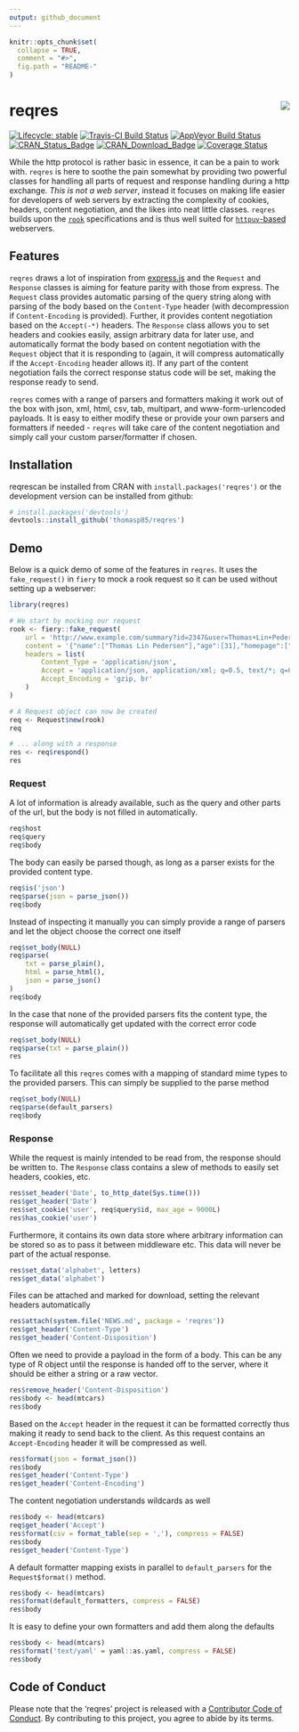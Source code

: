 ```yaml
---
output: github_document
---
```


<!-- README.md is generated from README.Rmd. Please edit that file -->

```r
knitr::opts_chunk$set(
  collapse = TRUE,
  comment = "#>",
  fig.path = "README-"
)
```

# reqres <img src="man/figures/logo.png" align="right"/>

<!-- badges: start -->
[![Lifecycle: stable](https://img.shields.io/badge/lifecycle-stable-brightgreen.svg)](https://www.tidyverse.org/lifecycle/#stable)
[![Travis-CI Build Status](https://travis-ci.org/thomasp85/reqres.svg?branch=master)](https://travis-ci.org/thomasp85/reqres)
[![AppVeyor Build Status](https://ci.appveyor.com/api/projects/status/github/thomasp85/reqres?branch=master&svg=true)](https://ci.appveyor.com/project/thomasp85/reqres)
[![CRAN_Status_Badge](http://www.r-pkg.org/badges/version-ago/reqres)](https://cran.r-project.org/package=reqres)
[![CRAN_Download_Badge](http://cranlogs.r-pkg.org/badges/reqres)](https://cran.r-project.org/package=reqres)
[![Coverage Status](https://img.shields.io/codecov/c/github/thomasp85/reqres/master.svg)](https://codecov.io/github/thomasp85/reqres?branch=master)
<!-- badges: end -->

While the http protocol is rather basic in essence, it can be a pain to work 
with. `reqres` is here to soothe the pain somewhat by providing two powerful
classes for handling all parts of request and response handling during a http
exchange. *This is not a web server*, instead it focuses on making life easier
for developers of web servers by extracting the complexity of cookies, headers,
content negotiation, and the likes into neat little classes. `reqres` builds
upon the [`rook`](https://github.com/jeffreyhorner/Rook/blob/a5e45f751/README.md)
specifications and is thus well suited for 
[`httpuv`-based](https://github.com/rstudio/httpuv) webservers.

## Features
`reqres` draws a lot of inspiration from [express.js](https://expressjs.com) and
the `Request` and `Response` classes is aiming for feature parity with those 
from express. The `Request` class provides automatic parsing of the query string
along with parsing of the body based on the `Content-Type` header (with 
decompression if `Content-Encoding` is provided). Further, it provides content
negotiation based on the `Accept(-*)` headers. The `Response` class allows you
to set headers and cookies easily, assign arbitrary data for later use, and
automatically format the body based on content negotiation with the `Request`
object that it is responding to (again, it will compress automatically if the 
`Accept-Encoding` header allows it). If any part of the content negotiation 
fails the correct response status code will be set, making the response ready to
send.

`reqres` comes with a range of parsers and formatters making it work out of the 
box with json, xml, html, csv, tab, multipart, and www-form-urlencoded payloads.
It is easy to either modify these or provide your own parsers and formatters if
needed - `reqres` will take care of the content negotiation and simply call your
custom parser/formatter if chosen.

## Installation
reqrescan be installed from CRAN with `install.packages('reqres')` or the 
development version can be installed from github:

```r
# install.packages('devtools')
devtools::install_github('thomasp85/reqres')
```

## Demo
Below is a quick demo of some of the features in `reqres`. It uses the 
`fake_request()` in `fiery` to mock a rook request so it can be used without
setting up a webserver:

```r
library(reqres)

# We start by mocking our request
rook <- fiery::fake_request(
    url = 'http://www.example.com/summary?id=2347&user=Thomas+Lin+Pedersen',
    content = '{"name":["Thomas Lin Pedersen"],"age":[31],"homepage":["www.data-imaginist.com","www.github.com/thomasp85"]}',
    headers = list(
        Content_Type = 'application/json',
        Accept = 'application/json, application/xml; q=0.5, text/*; q=0.3',
        Accept_Encoding = 'gzip, br'
    )
)

# A Request object can now be created
req <- Request$new(rook)
req

# ... along with a response
res <- req$respond()
res
```

### Request
A lot of information is already available, such as the query and other parts of 
the url, but the body is not filled in automatically.

```r
req$host
req$query
req$body
```

The body can easily be parsed though, as long as a parser exists for the 
provided content type.

```r
req$is('json')
req$parse(json = parse_json())
req$body
```

Instead of inspecting it manually you can simply provide a range of parsers and
let the object choose the correct one itself

```r
req$set_body(NULL)
req$parse(
    txt = parse_plain(), 
    html = parse_html(), 
    json = parse_json()
)
req$body
```

In the case that none of the provided parsers fits the content type, the 
response will automatically get updated with the correct error code

```r
req$set_body(NULL)
req$parse(txt = parse_plain())
res
```

To facilitate all this `reqres` comes with a mapping of standard mime types to
the provided parsers. This can simply be supplied to the parse method

```r
req$set_body(NULL)
req$parse(default_parsers)
req$body
```

### Response
While the request is mainly intended to be read from, the response should be
written to. The `Response` class contains a slew of methods to easily set 
headers, cookies, etc.

```r
res$set_header('Date', to_http_date(Sys.time()))
res$get_header('Date')
res$set_cookie('user', req$query$id, max_age = 9000L)
res$has_cookie('user')
```

Furthermore, it contains its own data store where arbitrary information can be 
stored so as to pass it between middleware etc. This data will never be part of
the actual response.

```r
res$set_data('alphabet', letters)
res$get_data('alphabet')
```

Files can be attached and marked for download, setting the relevant headers
automatically

```r
res$attach(system.file('NEWS.md', package = 'reqres'))
res$get_header('Content-Type')
res$get_header('Content-Disposition')
```

Often we need to provide a payload in the form of a body. This can be any type
of R object until the response is handed off to the server, where it should be
either a string or a raw vector.

```r
res$remove_header('Content-Disposition')
res$body <- head(mtcars)
res$body
```

Based on the `Accept` header in the request it can be formatted correctly thus
making it ready to send back to the client. As this request contains an 
`Accept-Encoding` header it will be compressed as well.

```r
res$format(json = format_json())
res$body
res$get_header('Content-Type')
res$get_header('Content-Encoding')
```

The content negotiation understands wildcards as well

```r
res$body <- head(mtcars)
req$get_header('Accept')
res$format(csv = format_table(sep = ','), compress = FALSE)
res$body
res$get_header('Content-Type')
```

A default formatter mapping exists in parallel to `default_parsers` for the 
`Request$format()` method.

```r
res$body <- head(mtcars)
res$format(default_formatters, compress = FALSE)
res$body
```

It is easy to define your own formatters and add them along the defaults

```r
res$body <- head(mtcars)
res$format('text/yaml' = yaml::as.yaml, compress = FALSE)
res$body
```

## Code of Conduct
Please note that the 'reqres' project is released with a
[Contributor Code of Conduct](CODE_OF_CONDUCT.md).
By contributing to this project, you agree to abide by its terms.
